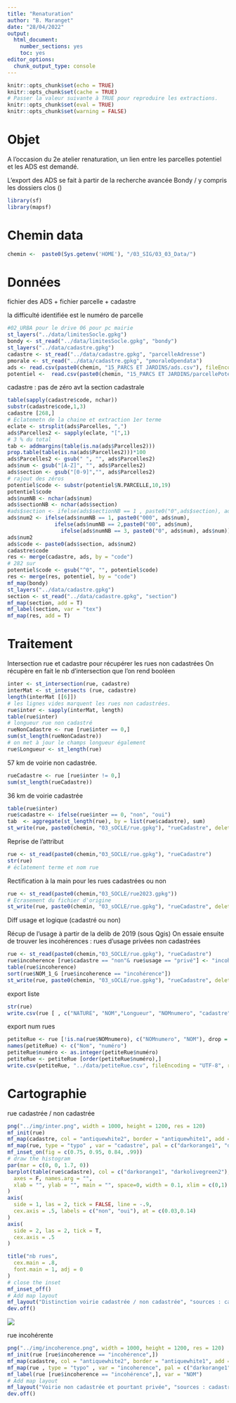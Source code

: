 ```yaml
---
title: "Renaturation"
author: "B. Maranget"
date: "28/04/2022"
output: 
  html_document: 
    number_sections: yes
    toc: yes
editor_options: 
  chunk_output_type: console
---
```



```r
knitr::opts_chunk$set(echo = TRUE)
knitr::opts_chunk$set(cache = TRUE)
# Passer la valeur suivante à TRUE pour reproduire les extractions.
knitr::opts_chunk$set(eval = TRUE)
knitr::opts_chunk$set(warning = FALSE)
```


# Objet

A l'occasion du 2e atelier renaturation, un lien entre les parcelles potentiel et les ADS est demandé.

L'export des ADS se fait à partir de la recherche avancée Bondy / y compris les dossiers clos ()

```r
library(sf)
library(mapsf)
```


# Chemin data


```r
chemin <-  paste0(Sys.getenv('HOME'), "/03_SIG/03_03_Data/")
```


# Données

fichier des ADS + fichier parcelle + cadastre

la difficulté identifiée est le numéro de parcelle

```r
#02_URBA pour le drive 06 pour pc mairie
st_layers("../data/limitesSocle.gpkg")
bondy <- st_read("../data/limitesSocle.gpkg", "bondy")
st_layers("../data/cadastre.gpkg") 
cadastre <- st_read("../data/cadastre.gpkg", "parcelleAdresse")
pmorale <- st_read("../data/cadastre.gpkg", "pmoraleOpendata")
ads <- read.csv(paste0(chemin, "15_PARCS ET JARDINS/ads.csv"), fileEncoding = "UTF-8")
potentiel <-  read.csv(paste0(chemin, "15_PARCS ET JARDINS/parcellePotentiel.csv"), fileEncoding = "UTF-8")
```


cadastre : pas de zéro avt la section cadastrale


```r
table(sapply(cadastre$code, nchar))
substr(cadastre$code,1,3)
cadastre [268,]
# Eclatemetn de la chaine et extraction 1er terme
eclate <- strsplit(ads$Parcelles, ",")
ads$Parcelles2 <- sapply(eclate, "[",1)
# 3 % du total
tab <- addmargins(table(is.na(ads$Parcelles2)))
prop.table(table(is.na(ads$Parcelles2)))*100
ads$Parcelles2 <- gsub(" ", "", ads$Parcelles2)
ads$num <- gsub("[A-Z]", "", ads$Parcelles2)
ads$section <- gsub("[0-9]","", ads$Parcelles2)
# rajout des zéros
potentiel$code <- substr(potentiel$N.PARCELLE,10,19)
potentiel$code
ads$numNB <- nchar(ads$num)
ads$sectionNB <- nchar(ads$section)
#ads$section <- ifelse(ads$sectionNB == 1 , paste0("0",ads$section), ads$section)
ads$num2 <- ifelse(ads$numNB == 1, paste0("000", ads$num),
               ifelse(ads$numNB == 2,paste0("00", ads$num),
                 ifelse(ads$numNB == 3, paste0("0", ads$num), ads$num)))
ads$num2
ads$code <- paste0(ads$section, ads$num2)
cadastre$code
res <- merge(cadastre, ads, by = "code")
# 282 sur 
potentiel$code <- gsub("^0", "", potentiel$code)
res <- merge(res, potentiel, by = "code")
mf_map(bondy)
st_layers("../data/cadastre.gpkg")
section <- st_read("../data/cadastre.gpkg", "section")
mf_map(section, add = T)
mf_label(section, var = "tex")
mf_map(res, add = T)
```


# Traitement

Intersection rue et cadastre pour récupérer les rues non cadastrées
On récupère en fait le nb d'intersection que l'on rend booléen

```r
inter <- st_intersection(rue, cadastre)
interMat <- st_intersects (rue, cadastre)
length(interMat [[6]])
# les lignes vides marquent les rues non cadastrées.
rue$inter <- sapply(interMat, length)
table(rue$inter)
# longueur rue non cadastré
rueNonCadastre <- rue [rue$inter == 0,]
sum(st_length(rueNonCadastre))
# on met à jour le champs longueur également
rue$Longueur <- st_length(rue)
```

57 km de voirie non cadastrée.

```r
rueCadastre <- rue [rue$inter != 0,]
sum(st_length(rueCadastre))
```

36 km de voirie cadastrée


```r
table(rue$inter)
rue$cadastre <- ifelse(rue$inter == 0, "non", "oui") 
tab  <- aggregate(st_length(rue), by = list(rue$cadastre), sum)
st_write(rue, paste0(chemin, "03_sOCLE/rue.gpkg"), "rueCadastre", delete_layer = T)
```


Reprise de l'attribut

```r
rue <- st_read(paste0(chemin,"03_SOCLE/rue.gpkg"), "rueCadastre")
str(rue)
# éclatement terme et nom rue

```


Rectification à la main pour les rues cadastrées ou non

```r
rue <- st_read(paste0(chemin,"03_SOCLE/rue2023.gpkg"))
# Ecrasement du fichier d'origine
st_write(rue, paste0(chemin, "03_sOCLE/rue.gpkg"), "rueCadastre", delete_layer = T)
```

Diff usage et logique (cadastré ou non)


Récup de l'usage à partir de la delib de 2019 (sous Qgis)
On essaie ensuite de trouver les incohérences : rues d'usage privées non cadastrées

```r
rue <- st_read(paste0(chemin,"03_SOCLE/rue.gpkg"), "rueCadastre")
rue$incoherence [rue$cadastre == "non"& rue$usage == "privé"] <- "incohérence"
table(rue$incoherence)
sort(rue$NOM_1_G [rue$incoherence == "incohérence"])
st_write(rue, paste0(chemin, "03_sOCLE/rue.gpkg"), "rueCadastre", delete_layer = T)
```

export liste


```r
str(rue)
write.csv(rue [ , c("NATURE", "NOM","Longueur", "NOMnumero", "cadastre", "usage", "incoherence"), drop = TRUE], "../data/ruePriveNonCadastre.csv",  fileEncoding = "UTF-8")
```

export num rues

```r
petiteRue <- rue [!is.na(rue$NOMnumero), c("NOMnumero", "NOM"), drop = T]
names(petiteRue) <- c("Nom", "numéro")
petiteRue$numéro <- as.integer(petiteRue$numéro)
petiteRue <- petiteRue [order(petiteRue$numéro),]
write.csv(petiteRue, "../data/petiteRue.csv", fileEncoding = "UTF-8", row.names = F)
```



# Cartographie


rue cadastrée / non cadastrée

```r
png("../img/inter.png", width = 1000, height = 1200, res = 120)
mf_init(rue)
mf_map(cadastre, col = "antiquewhite2", border = "antiquewhite1", add = T)
mf_map(rue, type = "typo" , var = "cadastre", pal = c("darkorange1", "darkolivegreen2"), leg_pos = NA, add = T)
mf_inset_on(fig = c(0.75, 0.95, 0.84, .99))
# draw the histogram
par(mar = c(0, 0, 1.7, 0))
barplot(table(rue$cadastre), col = c("darkorange1", "darkolivegreen2"), border = NA,
  axes = F, names.arg = "",
  xlab = "", ylab = "", main = "", space=0, width = 0.1, xlim = c(0,1)
)
axis(
  side = 1, las = 2, tick = FALSE, line = -.9,
  cex.axis = .5, labels = c("non", "oui"), at = c(0.03,0.14)
)
axis(
  side = 2, las = 2, tick = T, 
  cex.axis = .5
)

title("nb rues",
  cex.main = .8,
  font.main = 1, adj = 0
)
# close the inset
mf_inset_off()
# Add map layout
mf_layout("Distinction voirie cadastrée / non cadastrée", "sources : cadastre 2022 & rues")
dev.off()
```

![](../img/inter.png)

rue incohérente


```r
png("../img/incoherence.png", width = 1000, height = 1200, res = 120)
mf_init(rue [rue$incoherence == "incohérence",])
mf_map(cadastre, col = "antiquewhite2", border = "antiquewhite1", add = T)
mf_map(rue , type = "typo" , var = "incoherence", pal = c("darkorange1", "darkolivegreen2"), leg_pos = NA, add = T)
mf_label(rue [rue$incoherence == "incohérence",], var = "NOM")
# Add map layout
mf_layout("Voirie non cadastrée et pourtant privée", "sources : cadastre 2022 & rues")
dev.off()
```

